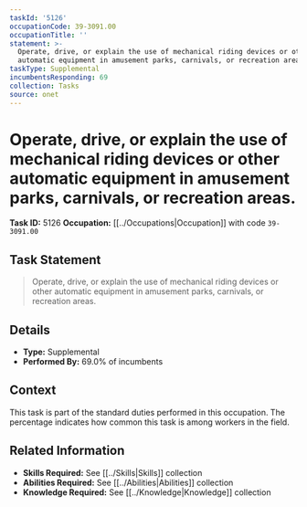 ```yaml
---
taskId: '5126'
occupationCode: 39-3091.00
occupationTitle: ''
statement: >-
  Operate, drive, or explain the use of mechanical riding devices or other
  automatic equipment in amusement parks, carnivals, or recreation areas.
taskType: Supplemental
incumbentsResponding: 69
collection: Tasks
source: onet
---
```

# Operate, drive, or explain the use of mechanical riding devices or other automatic equipment in amusement parks, carnivals, or recreation areas.

**Task ID:** 5126
**Occupation:** [[../Occupations|Occupation]] with code `39-3091.00`

## Task Statement

> Operate, drive, or explain the use of mechanical riding devices or other automatic equipment in amusement parks, carnivals, or recreation areas.

## Details

- **Type:** Supplemental
- **Performed By:** 69.0% of incumbents

## Context

This task is part of the standard duties performed in this occupation. The percentage indicates how common this task is among workers in the field.

## Related Information

- **Skills Required:** See [[../Skills|Skills]] collection
- **Abilities Required:** See [[../Abilities|Abilities]] collection
- **Knowledge Required:** See [[../Knowledge|Knowledge]] collection

